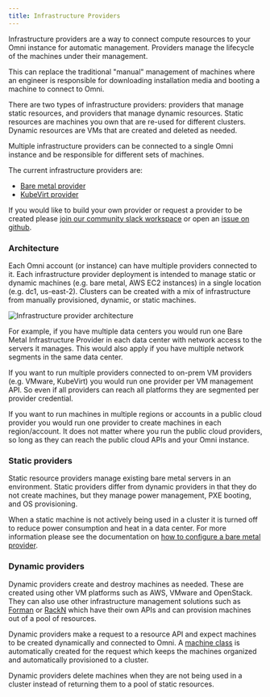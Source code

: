 ```yaml
---
title: Infrastructure Providers
---
```


Infrastructure providers are a way to connect compute resources to your Omni instance for automatic management. Providers manage the lifecycle of the machines under their management.

This can replace the traditional "manual" management of machines where an engineer is responsible for downloading installation media and booting a machine to connect to Omni.

There are two types of infrastructure providers: providers that manage static resources, and providers that manage dynamic resources. Static resources are machines you own that are re-used for different clusters. Dynamic resources are VMs that are created and deleted as needed.

Multiple infrastructure providers can be connected to a single Omni instance and be responsible for different sets of machines.

The current infrastructure providers are:

* [Bare metal provider](https://github.com/siderolabs/omni-infra-provider-bare-metal)
* [KubeVirt provider](https://github.com/siderolabs/omni-infra-provider-kubevirt)

If you would like to build your own provider or request a provider to be created please [join our community slack workspace](https://slack.dev.talos-systems.io/) or open an [issue on github](https://github.com/siderolabs/omni/issues).

### Architecture

Each Omni account (or instance) can have multiple providers connected to it. Each infrastructure provider deployment is intended to manage static or dynamic machines (e.g. bare metal, AWS EC2 instances) in a single location (e.g. dc1, us-east-2).  Clusters can be created with a mix of infrastructure from manually provisioned, dynamic, or static machines.

<img src="./images/infrastructure-providers-architecture.png" alt="Infrastructure provider architecture"/>

For example, if you have multiple data centers you would run one Bare Metal Infrastructure Provider in each data center with network access to the servers it manages. This would also apply if you have multiple network segments in the same data center.

If you want to run multiple providers connected to on-prem VM providers (e.g. VMware, KubeVirt) you would run one provider per VM management API. So even if all providers can reach all platforms they are segmented per provider credential.

If you want to run machines in multiple regions or accounts in a public cloud provider you would run one provider to create machines in each region/account. It does not matter where you run the public cloud providers, so long as they can reach the public cloud APIs and your Omni instance.

### Static providers

Static resource providers manage existing bare metal servers in an environment. Static providers differ from dynamic providers in that they do not create machines, but they manage power management, PXE booting, and OS provisioning.

When a static machine is not actively being used in a cluster it is turned off to reduce power consumption and heat in a data center. For more information please see the documentation on [how to configure a bare metal provider](../omni-cluster-setup/setting-up-the-bare-metal-infrastructure-provider).

### Dynamic providers

Dynamic providers create and destroy machines as needed. These are created using other VM platforms such as AWS, VMware and OpenStack. They can also use other infrastructure management solutions such as [Forman](https://theforeman.org/) or [RackN](http://rackn.com/rebar/) which have their own APIs and can provision machines out of a pool of resources.

Dynamic providers make a request to a resource API and expect machines to be created dynamically and connected to Omni. A [machine class](../omni-cluster-setup/create-a-machine-class) is automatically created for the request which keeps the machines organized and automatically provisioned to a cluster.

Dynamic providers delete machines when they are not being used in a cluster instead of returning them to a pool of static resources.
